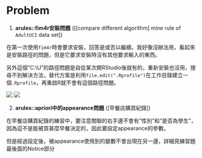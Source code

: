 # Problem {-}
1. **arules::fim4r安裝問題** ([[compare different algorithm] mine rule of `AdultUCI` data set])

在第一次使用`fim4r`時會要求安裝，回答是或否以繼續。我好像沒辦法用，看起來是安裝路徑的問題，但是它要求安裝時沒有其他要求輸入的東西。

另外這個"C:\\U"的路徑問題是自從某次開RStudio後就有的，重新安裝也沒用，搜尋不到解決方法，替代方案是利用`file.edit(".Rprofile")`在工作目錄建立一個`.Rprofile`，再重啟R就不會有這個路徑問題。

![](www/err1.png)
![](www/err2.png)

2. **arules::apriori中的appearance問題** ([早餐店購買紀錄])

在早餐店購買紀錄的練習中，要注意關聯的右手邊不會有"性別"和"是否為學生"，因為這不是能被買甚麼早餐決定的，因此要設定appearance的參數。

但是經過設定後，被appearance使用到的變數不會出現在另一邊，詳細見練習題最後面的Notice部分